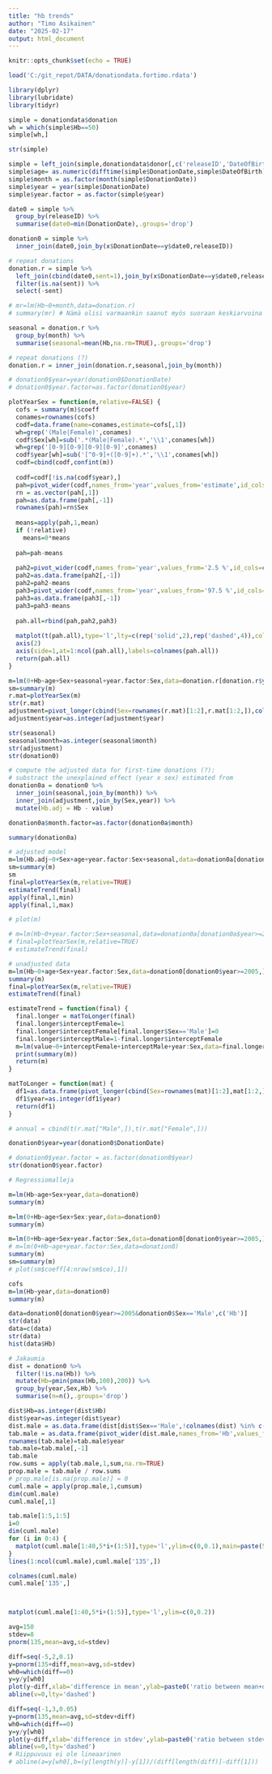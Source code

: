 ```yaml
---
title: "hb trends"
author: "Timo Asikainen"
date: "2025-02-17"
output: html_document
---
```


```r
knitr::opts_chunk$set(echo = TRUE)
```


```r
load('C:/git_repot/DATA/donationdata.fortimo.rdata')
```

```r
library(dplyr)
library(lubridate)
library(tidyr)
```


```r
simple = donationdata$donation
wh = which(simple$Hb==50)
simple[wh,]

str(simple)

simple = left_join(simple,donationdata$donor[,c('releaseID','DateOfBirth','Sex','BloodGroup')],by='releaseID')
simple$age= as.numeric(difftime(simple$DonationDate,simple$DateOfBirth),unit="weeks")/52.25
simple$month = as.factor(month(simple$DonationDate))
simple$year = year(simple$DonationDate)
simple$year.factor = as.factor(simple$year)

date0 = simple %>%
  group_by(releaseID) %>%
  summarise(date0=min(DonationDate),.groups='drop')

donation0 = simple %>%
  inner_join(date0,join_by(x$DonationDate==y$date0,releaseID))

# repeat donations
donation.r = simple %>%
  left_join(cbind(date0,sent=1),join_by(x$DonationDate==y$date0,releaseID)) %>%
  filter(is.na(sent)) %>%
  select(-sent)

# mr=lm(Hb~0+month,data=donation.r)
# summary(mr) # Nämä olisi varmaankin saanut myös suoraan keskiarvoina

seasonal = donation.r %>%
  group_by(month) %>%
  summarise(seasonal=mean(Hb,na.rm=TRUE),.groups='drop')

# repeat donations (?)
donation.r = inner_join(donation.r,seasonal,join_by(month))

# donation0$year=year(donation0$DonationDate)
# donation0$year.factor=as.factor(donation0$year)
```

```r

plotYearSex = function(m,relative=FALSE) {
  cofs = summary(m)$coeff
  conames=rownames(cofs)
  codf=data.frame(name=conames,estimate=cofs[,1])
  wh=grep('(Male|Female)',conames)
  codf$Sex[wh]=sub('.*(Male|Female).*','\\1',conames[wh])
  wh=grep('[0-9][0-9][0-9][0-9]',conames)
  codf$year[wh]=sub('[^0-9]+([0-9]+).*','\\1',conames[wh])
  codf=cbind(codf,confint(m))
  
  codf=codf[!is.na(codf$year),]
  pah=pivot_wider(codf,names_from='year',values_from='estimate',id_cols=c('Sex'))
  rn = as.vector(pah[,1])
  pah=as.data.frame(pah[,-1])
  rownames(pah)=rn$Sex
  
  means=apply(pah,1,mean)
  if (!relative)
    means=0*means
  
  pah=pah-means
  
  pah2=pivot_wider(codf,names_from='year',values_from='2.5 %',id_cols=c('Sex'))
  pah2=as.data.frame(pah2[,-1])
  pah2=pah2-means
  pah3=pivot_wider(codf,names_from='year',values_from='97.5 %',id_cols=c('Sex'))
  pah3=as.data.frame(pah3[,-1])
  pah3=pah3-means
  
  pah.all=rbind(pah,pah2,pah3)
  
  matplot(t(pah.all),type='l',lty=c(rep('solid',2),rep('dashed',4)),col=rep(c('red','blue'),2),axes=FALSE)
  axis(2)
  axis(side=1,at=1:ncol(pah.all),labels=colnames(pah.all))
  return(pah.all)
}
```

```r
m=lm(0+Hb~age+Sex+seasonal+year.factor:Sex,data=donation.r[donation.r$year>=2005,])
sm=summary(m)
r.mat=plotYearSex(m)
str(r.mat)
adjustment=pivot_longer(cbind(Sex=rownames(r.mat)[1:2],r.mat[1:2,]),colnames(r.mat),names_to='year') # ,names_to='Sex',values_to='value')
adjustment$year=as.integer(adjustment$year)

str(seasonal)
seasonal$month=as.integer(seasonal$month)
str(adjustment)
str(donation0)
```


```r
# compute the adjusted data for first-time donations (?):
# substract the unexplained effect (year x sex) estimated from 
donation0a = donation0 %>%
  inner_join(seasonal,join_by(month)) %>%
  inner_join(adjustment,join_by(Sex,year)) %>%
  mutate(Hb.adj = Hb - value)

donation0a$month.factor=as.factor(donation0a$month)

summary(donation0a)

# adjusted model
m=lm(Hb.adj~0+Sex+age+year.factor:Sex+seasonal,data=donation0a[donation0a$year>=2005,])
sm=summary(m)
sm
final=plotYearSex(m,relative=TRUE)
estimateTrend(final)
apply(final,1,min)
apply(final,1,max)

# plot(m) 

# m=lm(Hb~0+year.factor:Sex+seasonal,data=donation0a[donation0a$year>=2005,])
# final=plotYearSex(m,relative=TRUE)
# estimateTrend(final)

# unadjusted data
m=lm(Hb~0+age+Sex+year.factor:Sex,data=donation0[donation0$year>=2005,])
summary(m)
final=plotYearSex(m,relative=TRUE)
estimateTrend(final)

estimateTrend = function(final) {
  final.longer = matToLonger(final)
  final.longer$interceptFemale=1
  final.longer$interceptFemale[final.longer$Sex=='Male']=0
  final.longer$interceptMale=1-final.longer$interceptFemale
  m=lm(value~0+interceptFemale+interceptMale+year:Sex,data=final.longer)
  print(summary(m))
  return(m)
}

matToLonger = function(mat) {
  df1=as.data.frame(pivot_longer(cbind(Sex=rownames(mat)[1:2],mat[1:2,]),colnames(mat),names_to='year'))
  df1$year=as.integer(df1$year)
  return(df1)
}
```


```r
# annual = cbind(t(r.mat["Male",]),t(r.mat["Female",]))

donation0$year=year(donation0$DonationDate)

# donation0$year.factor = as.factor(donation0$year)
str(donation0$year.factor)

# Regressiomalleja

m=lm(Hb~age+Sex+year,data=donation0)
summary(m)

m=lm(0+Hb~age+Sex+Sex:year,data=donation0)
summary(m)

m=lm(0+Hb~age+Sex+year.factor:Sex,data=donation0[donation0$year>=2005,])
# m=lm(0+Hb~age+year.factor:Sex,data=donation0)
summary(m)
sm=summary(m)
# plot(sm$coeff[4:nrow(sm$co),1])

cofs
m=lm(Hb~year,data=donation0)
summary(m)
```

```r
data=donation0[donation0$year>=2005&donation0$Sex=='Male',c('Hb')]
str(data)
data=c(data)
str(data)
hist(data$Hb)
```

```r
# Jakaumia
dist = donation0 %>%
  filter(!is.na(Hb)) %>%
  mutate(Hb=pmin(pmax(Hb,100),200)) %>%
  group_by(year,Sex,Hb) %>%
  summarise(n=n(),.groups='drop')

dist$Hb=as.integer(dist$Hb)
dist$year=as.integer(dist$year)
dist.male = as.data.frame(dist[dist$Sex=='Male',!colnames(dist) %in% c('Sex')])
tab.male = as.data.frame(pivot_wider(dist.male,names_from='Hb',values_from='n',values_fill=0,names_sort=TRUE))
rownames(tab.male)=tab.male$year
tab.male=tab.male[,-1]
tab.male
row.sums = apply(tab.male,1,sum,na.rm=TRUE)
prop.male = tab.male / row.sums
# prop.male[is.na(prop.male)] = 0
cuml.male = apply(prop.male,1,cumsum)
dim(cuml.male)
cuml.male[,1]

tab.male[1:5,1:5]
i=0
dim(cuml.male)
for (i in 0:4) {
  matplot(cuml.male[1:40,5*i+(1:5)],type='l',ylim=c(0,0.1),main=paste(5*i+(1:5),collapse=' '))
}
lines(1:ncol(cuml.male),cuml.male['135',])

colnames(cuml.male)
cuml.male['135',]



matplot(cuml.male[1:40,5*i+(1:5)],type='l',ylim=c(0,0.2))
```

```r
avg=150
stdev=8
pnorm(135,mean=avg,sd=stdev)

diff=seq(-5,2,0.1)
y=pnorm(135+diff,mean=avg,sd=stdev)
wh0=which(diff==0) 
y=y/y[wh0]
plot(y~diff,xlab='difference in mean',ylab=paste0('ratio between mean+diff and mean=',avg))
abline(v=0,lty='dashed')

diff=seq(-1,3,0.05)
y=pnorm(135,mean=avg,sd=stdev+diff)
wh0=which(diff==0)
y=y/y[wh0]
plot(y~diff,xlab='difference in stdev',ylab=paste0('ratio between stdev+diff and stdev=',stdev))
abline(v=0,lty='dashed')
# Riippuvuus ei ole lineaarinen
# abline(a=y[wh0],b=(y[length(y)]-y[1])/(diff[length(diff)]-diff[1]))
```

